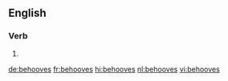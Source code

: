 ==English==

===Verb===
{{head|en|verb form}}

# {{en-third-person singular of|behoove}}

[[de:behooves]]
[[fr:behooves]]
[[hi:behooves]]
[[nl:behooves]]
[[vi:behooves]]